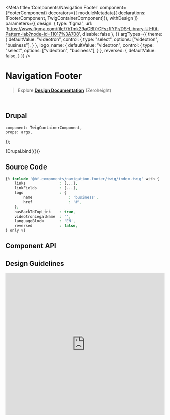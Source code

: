 


<Meta 
    title='Components/Navigation Footer' 
    component={FooterComponent}
    decorators={[
        moduleMetadata({ declarations: [FooterComponent, TwigContainerComponent]}),
        withDesign
    ]}
    parameters={{
        design: {
            type: 'figma',
            url: 'https://www.figma.com/file/7bTmk29aCBl7rCFszffYPr/DS-Library-UI-Kit-Pattern-lab?node-id=11017%3A708',
            disable: false
        },
    }}
    argTypes={{
        theme: {
            defaultValue: "videotron",
            control: {
                type: "select",
                options: ["videotron", "business"],
            }
        },
        logo_name: {
            defaultValue: "videotron",
            control: {
                type: "select",
                options: ["videotron", "business"],
            }
        },
        reversed: {
            defaultValue: false,
        }
    }}
/>


# Navigation Footer

> Explore **[Design Documentation](https://zeroheight.com/79f1d3365/p/70ccb4--buttons)** (Zeroheight)

<br/>

## Drupal

    component: TwigContainerComponent,
    props: args,
});

<Preview>
    <Story 
        name='Drupal'
        args={{ 
            elementPath : 'components/navigation-footer/_doc/template.drupal',
            linkFields,
            links,
        }}
        height='500px'
    >
        {Drupal.bind({})}
    </Story>
</Preview>


## Source Code

```php
{% include '@bf-components/navigation-footer/twig/index.twig' with {
    links               : [...],
    linkFields          : [...],
    logo                : {
        name                : 'business',
        href                : '#',
    },
    hasBackToTopLink    : true,
    videotronLegalName  : '',
    languageBlock       : 'EN',
    reversed            : false,
} only %}
```


## Component API

<Props of={FooterComponent} />


## Design Guidelines

<iframe width='100%' height='450' src='https://www.figma.com/file/7bTmk29aCBl7rCFszffYPr/DS-Library-UI-Kit-Pattern-lab?node-id=11017%3A708' frameBorder='0' allowFullScreen></iframe>
